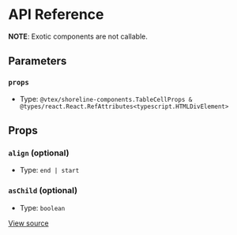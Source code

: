 # API Reference

**NOTE**: Exotic components are not callable.

## Parameters

### `props`

- Type: `@vtex/shoreline-components.TableCellProps & @types/react.React.RefAttributes<typescript.HTMLDivElement>`

## Props

### `align` (optional)

- Type: `end | start`

### `asChild` (optional)

- Type: `boolean`

[View source](https://github.com/vtex/shoreline/blob/d4beb18d2/packages/components/src/table/table-cell.tsx#L5)
